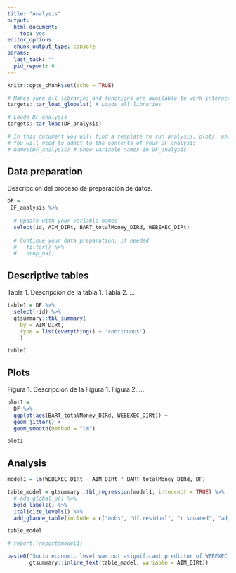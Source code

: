 ```yaml
---
title: "Analysis"
output: 
  html_document: 
    toc: yes
editor_options: 
  chunk_output_type: console
params:
  last_task: ""
  pid_report: 0
---
```


```r

knitr::opts_chunk$set(echo = TRUE)

# Makes sure all libraries and functions are available to work interactivelly
targets::tar_load_globals() # Loads all libraries

# Loads DF_analysis
targets::tar_load(DF_analysis)

# In this document you will find a template to run analysis, plots, and tables
# You will need to adapt to the contents of your DF_analysis
# names(DF_analysis) # Show variable names in DF_analysis

```

## Data preparation

Descripción del proceso de preparación de datos.

```r

DF =
 DF_analysis %>% 
  
  # Update with your variable names
  select(id, AIM_DIRt, BART_totalMoney_DIRd, WEBEXEC_DIRt)
  
  # Continue your data preparation, if needed
  #   filter() %>% 
  #   drop_na()


```

## Descriptive tables

Tabla 1. Descripción de la tabla 1. Tabla 2. ...

```r

table1 = DF %>% 
  select(-id) %>% 
  gtsummary::tbl_summary(
    by = AIM_DIRt,
    type = list(everything() ~ 'continuous')
    )

table1

```

## Plots

Figura 1. Descripción de la Figura 1. Figura 2. ...

```r

plot1 =
  DF %>%
  ggplot(aes(BART_totalMoney_DIRd, WEBEXEC_DIRt)) +
  geom_jitter() +
  geom_smooth(method = "lm")

plot1

```


## Analysis

```r

model1 = lm(WEBEXEC_DIRt ~ AIM_DIRt * BART_totalMoney_DIRd, DF)

table_model = gtsummary::tbl_regression(model1, intercept = TRUE) %>% 
  # add_global_p() %>%
  bold_labels() %>% 
  italicize_levels() %>% 
  add_glance_table(include = c("nobs", "df.residual", "r.squared", "adj.r.squared"))

table_model

# report::report(model1)

paste0("Socio economic level was not asignificant predictor of WEBEXEC_DIRt, beta = ", 
       gtsummary::inline_text(table_model, variable = AIM_DIRt))

```
